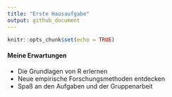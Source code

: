 ```yaml
---
title: "Erste Hausaufgabe"
output: github_document
---
```


```r
knitr::opts_chunk$set(echo = TRUE)
```

#### Meine Erwartungen
* Die Grundlagen von R erlernen
* Neue empirische Forschungsmethoden entdecken
* Spaß an den Aufgaben und der Gruppenarbeit
